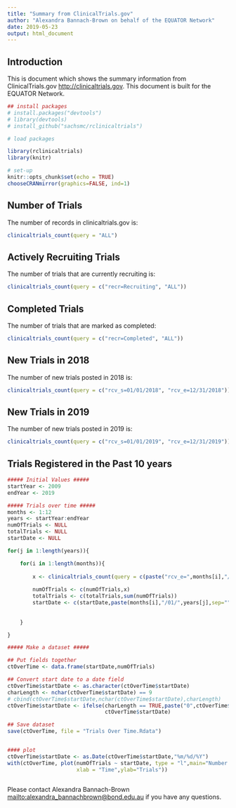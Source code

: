 ```yaml
---
title: "Summary from ClinicalTrials.gov"
author: "Alexandra Bannach-Brown on behalf of the EQUATOR Network"
date: 2019-05-23
output: html_document
---
```


## Introduction

This is document which shows the summary information from ClinicalTrials.gov <http://clinicaltrials.gov>. This document is built for the EQUATOR Network. 


```r
## install packages
# install.packages("devtools")
# library(devtools)
# install_github("sachsmc/rclinicaltrials")

# load packages

library(rclinicaltrials)
library(knitr)

# set-up
knitr::opts_chunk$set(echo = TRUE)
chooseCRANmirror(graphics=FALSE, ind=1)
```



## Number of Trials

The number of records in clinicaltrials.gov is: 

```r
clinicaltrials_count(query = "ALL")
```


## Actively Recruiting Trials

The number of trials that are currently recruiting is: 
```r
clinicaltrials_count(query = c("recr=Recruiting", "ALL"))
```


## Completed Trials

The number of trials that are marked as completed:
```r
clinicaltrials_count(query = c("recr=Completed", "ALL"))
```


## New Trials in 2018
The number of new trials posted in 2018 is: 
```r
clinicaltrials_count(query = c("rcv_s=01/01/2018", "rcv_e=12/31/2018"))
```


## New Trials in 2019
The number of new trials posted in 2019 is: 
```r
clinicaltrials_count(query = c("rcv_s=01/01/2019", "rcv_e=12/31/2019"))
```


## Trials Registered in the Past 10 years

```r
##### Initial Values #####
startYear <- 2009
endYear <- 2019

##### Trials over time #####
months <- 1:12
years <- startYear:endYear
numOfTrials <- NULL
totalTrials <- NULL
startDate <- NULL

for(j in 1:length(years)){

    for(i in 1:length(months)){
    
        x <- clinicaltrials_count(query = c(paste("rcv_e=",months[i],"/01/",years[j],sep="")))
        
        numOfTrials <- c(numOfTrials,x)
        totalTrials <- c(totalTrials,sum(numOfTrials))
        startDate <- c(startDate,paste(months[i],"/01/",years[j],sep=""))
        
        
    }

}

##### Make a dataset #####

## Put fields together
ctOverTime <- data.frame(startDate,numOfTrials)

## Convert start date to a date field
ctOverTime$startDate <- as.character(ctOverTime$startDate)
charLength <- nchar(ctOverTime$startDate) == 9
# cbind(ctOverTime$startDate,nchar(ctOverTime$startDate),charLength)
ctOverTime$startDate <- ifelse(charLength == TRUE,paste("0",ctOverTime$startDate,sep=""),
                               ctOverTime$startDate)

## Save dataset
save(ctOverTime, file = "Trials Over Time.Rdata")


#### plot
ctOverTime$startDate <- as.Date(ctOverTime$startDate,"%m/%d/%Y")
with(ctOverTime, plot(numOfTrials ~ startDate, type = "l",main="Number of Trials Over Time",
                      xlab = "Time",ylab="Trials"))



```



Please contact Alexandra Bannach-Brown <mailto:alexandra_bannachbrown@bond.edu.au> if you have any questions. 

